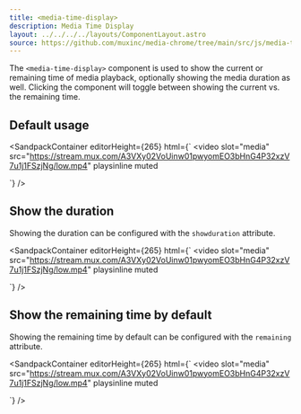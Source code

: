 ```yaml
---
title: <media-time-display>
description: Media Time Display
layout: ../../../../layouts/ComponentLayout.astro
source: https://github.com/muxinc/media-chrome/tree/main/src/js/media-time-display.js
---
```



The `<media-time-display>` component is used to show the current or remaining time of media playback, optionally showing the media duration as well. Clicking the component will toggle between showing the current vs. the remaining time.

## Default usage

<SandpackContainer
  editorHeight={265}
  html={`<media-controller>
  <video
    slot="media"
    src="https://stream.mux.com/A3VXy02VoUinw01pwyomEO3bHnG4P32xzV7u1j1FSzjNg/low.mp4"
    playsinline
    muted
  >
  </video>
  <media-control-bar>
    <media-play-button></media-play-button>
    <media-time-display></media-time-display>
  </media-control-bar>
</media-controller>`}
/>

## Show the duration

Showing the duration can be configured with the `showduration` attribute.

<SandpackContainer
  editorHeight={265}
  html={`<media-controller defaultsubtitles>
  <video
    slot="media"
    src="https://stream.mux.com/A3VXy02VoUinw01pwyomEO3bHnG4P32xzV7u1j1FSzjNg/low.mp4"
    playsinline
    muted
  >
  </video>
  <media-control-bar>
    <media-play-button></media-play-button>
    <media-time-display showduration></media-time-display>
  </media-control-bar>
</media-controller>`}
/>

## Show the remaining time by default

Showing the remaining time by default can be configured with the `remaining` attribute.

<SandpackContainer
  editorHeight={265}
  html={`<media-controller defaultsubtitles>
  <video
    slot="media"
    src="https://stream.mux.com/A3VXy02VoUinw01pwyomEO3bHnG4P32xzV7u1j1FSzjNg/low.mp4"
    playsinline
    muted
  >
  </video>
  <media-control-bar>
    <media-play-button></media-play-button>
    <media-time-display remaining></media-time-display>
  </media-control-bar>
</media-controller>`}
/>

